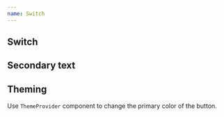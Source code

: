 ```yaml
---
name: Switch
---
```



## Switch

<Playground>
  <Flex gap="xl" flow="row" css={{ p: '$8', bc: '$surfaceStill' }}>
    <Switch label="Default" />
    <Switch label="Disabled" disabled />
    <Switch label="Checked disabled" disabled defaultChecked />
  </Flex>
</Playground>

## Secondary text

<Playground>
  <Flex gap="xl" css={{ p: '$8', bc: '$surfaceStill' }}>
    <Switch label="Format on save" secondaryLabel="(required)" required />
  </Flex>
</Playground>

## Theming

Use `ThemeProvider` component to change the primary color of the button.

<Playground>
  <Flex gap="xl" css={{ p: '$8', bc: '$surfaceStill' }}>
    <Flex flow="row" gap="md">
      <ThemeProvider theme="rose">
        <Switch label="Format on save" flow="row-reverse" gap="md" />
        <Switch label="Format on save (disabled)" disabled flow="row-reverse" gap="md" />
      </ThemeProvider>
    </Flex>
    <Flex flow="row" gap="md">
      <ThemeProvider theme="green">
        <Switch label="Format on save" />
        <Switch label="Format on save (disabled)" disabled />
      </ThemeProvider>
    </Flex>
  </Flex>
</Playground>
